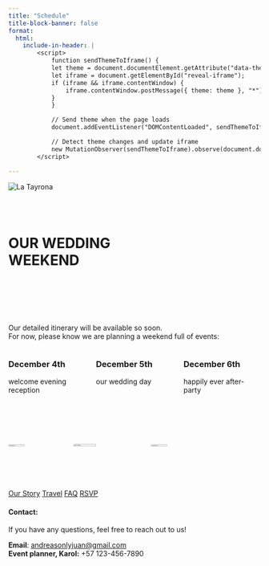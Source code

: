 ```yaml
---
title: "Schedule"
title-block-banner: false
format: 
  html:
    include-in-header: |
        <script>
            function sendThemeToIframe() {
            let theme = document.documentElement.getAttribute("data-theme");
            let iframe = document.getElementById("reveal-iframe");
            if (iframe && iframe.contentWindow) {
                iframe.contentWindow.postMessage({ theme: theme }, "*");
            }
            }

            // Send theme when the page loads
            document.addEventListener("DOMContentLoaded", sendThemeToIframe);

            // Detect theme changes and update iframe
            new MutationObserver(sendThemeToIframe).observe(document.documentElement, { attributes: true, attributeFilter: ["data-theme"] });
        </script>

---
```


![](images/layingsand.jpg "La Tayrona"){#home .full-width-image}

<br>
<br>

# OUR WEDDING <br> WEEKEND{.splash-title}
<br>

#

<!-- #
<div class="bleed-section bg-party text-center">


::: columns

::: {.column width="40%"}


Our detailed Itinerary will be available soon. For now, please know we are planning a weekend full of events --

### Welcome Party

Thursday, 4th of December, 2025 



### Our big day

Friday, 5th of December, 2025, 4:00PM 


### Weekend send-off event (optional)

Saturday, 6th of December, 2025


::: 

::: {.column width="50%"  }
 

<div class="center-flex no-bottom-border">
  ![](images/monogram1.png){width=50% max-height=70%}
</div>

:::
:::


</div>  -->



<div class="bleed-section bg-party text-center">
<br>
<br>
Our detailed itinerary will be available so soon. <br>
For now, please know we are planning a weekend full of events:


<!-- ## <br><span class="highlight-heading">*OUR WEDDING WEEKEND*</span> {.no-anchor .text-center .no-margin-top} -->



:::: {.columns .text-center .dates}

::: {.column width="30%"}
<div class="dates">

### December 4th 

welcome evening reception 
</div>


:::

::: {.column width="30%"}
<div class="dates">

### December 5th  

our wedding day
</div>


:::

::: {.column width="30%"}
<div class="dates">

### December 6th  

happily ever after-party
</div>


:::

::::
<!-- 
<div class="pt-5"><br>
If possible, we would recommend looking into flying in Thursday and flying out Sunday (at the earliest). 

We’d also encourage staying past Sunday at your leisure so you can explore everything this beautiful region has to offer. 

Check out our FAQs for more insight into traveling in Santa Marta and Colombia in general.
</div> -->


<br>
<br>




</div>

<div class="sneak-peek">


:::: {.columns}



::: {.column width="100%"}


<div class="photo-center">

![](images/mainslide.jpg){width="25%"}
![](images/AJ_water2.jpg){width="30%"}
![](images/mainslide2.jpg){width="25%"}

</div>

:::
:::: 


</div>




:::{.text-center}
<br>
<br>

[Our Story](story.html){.theme-button} 
<!-- [Schedule](story.html){.theme-button}  -->
[Travel](story.html){.theme-button}
[FAQ](faq.html){.theme-button}
[RSVP](https://pp.events/aaNmELQb){.theme-button target="_blank"} 


#### Contact:

If you have any questions, feel free to reach out to us!

**Email**: [andreasonlyjuan@gmail.com](mailto:andreasonlyjuan@gmail.com) <BR>
**Event planner, Karol:** +57 123-456-7890

:::